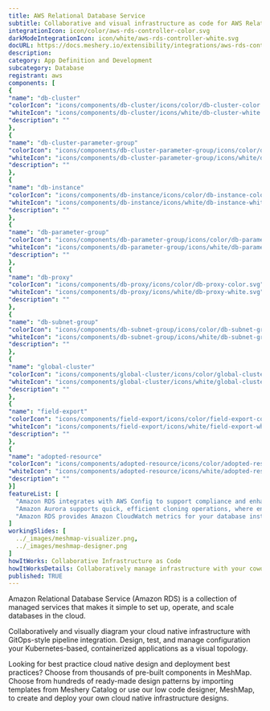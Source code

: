 ```yaml
---
title: AWS Relational Database Service
subtitle: Collaborative and visual infrastructure as code for AWS Relational Database Service
integrationIcon: icon/color/aws-rds-controller-color.svg
darkModeIntegrationIcon: icon/white/aws-rds-controller-white.svg
docURL: https://docs.meshery.io/extensibility/integrations/aws-rds-controller
description: 
category: App Definition and Development
subcategory: Database
registrant: aws
components: [
{
"name": "db-cluster"
"colorIcon": "icons/components/db-cluster/icons/color/db-cluster-color.svg"
"whiteIcon": "icons/components/db-cluster/icons/white/db-cluster-white.svg"
"description": ""
},
{
"name": "db-cluster-parameter-group"
"colorIcon": "icons/components/db-cluster-parameter-group/icons/color/db-cluster-parameter-group-color.svg"
"whiteIcon": "icons/components/db-cluster-parameter-group/icons/white/db-cluster-parameter-group-white.svg"
"description": ""
},
{
"name": "db-instance"
"colorIcon": "icons/components/db-instance/icons/color/db-instance-color.svg"
"whiteIcon": "icons/components/db-instance/icons/white/db-instance-white.svg"
"description": ""
},
{
"name": "db-parameter-group"
"colorIcon": "icons/components/db-parameter-group/icons/color/db-parameter-group-color.svg"
"whiteIcon": "icons/components/db-parameter-group/icons/white/db-parameter-group-white.svg"
"description": ""
},
{
"name": "db-proxy"
"colorIcon": "icons/components/db-proxy/icons/color/db-proxy-color.svg"
"whiteIcon": "icons/components/db-proxy/icons/white/db-proxy-white.svg"
"description": ""
},
{
"name": "db-subnet-group"
"colorIcon": "icons/components/db-subnet-group/icons/color/db-subnet-group-color.svg"
"whiteIcon": "icons/components/db-subnet-group/icons/white/db-subnet-group-white.svg"
"description": ""
},
{
"name": "global-cluster"
"colorIcon": "icons/components/global-cluster/icons/color/global-cluster-color.svg"
"whiteIcon": "icons/components/global-cluster/icons/white/global-cluster-white.svg"
"description": ""
},
{
"name": "field-export"
"colorIcon": "icons/components/field-export/icons/color/field-export-color.svg"
"whiteIcon": "icons/components/field-export/icons/white/field-export-white.svg"
"description": ""
},
{
"name": "adopted-resource"
"colorIcon": "icons/components/adopted-resource/icons/color/adopted-resource-color.svg"
"whiteIcon": "icons/components/adopted-resource/icons/white/adopted-resource-white.svg"
"description": ""
}]
featureList: [
  "Amazon RDS integrates with AWS Config to support compliance and enhance security by recording and auditing changes to the configuration of your DB instance",
  "Amazon Aurora supports quick, efficient cloning operations, where entire multi-terabyte database clusters can be cloned in minutes.",
  "Amazon RDS provides Amazon CloudWatch metrics for your database instances at no additional charge."
]
workingSlides: [
  ../_images/meshmap-visualizer.png,
  ../_images/meshmap-designer.png
]
howItWorks: Collaborative Infrastructure as Code
howItWorksDetails: Collaboratively manage infrastructure with your coworkers synchronously sharing the same designs.
published: TRUE
---
```

<p>
Amazon Relational Database Service (Amazon RDS) is a collection of managed services that makes it simple to set up, operate, and scale databases in the cloud.
</p>
<p>
    Collaboratively and visually diagram your cloud native infrastructure with GitOps-style pipeline integration. Design, test, and manage configuration your Kubernetes-based, containerized applications as a visual topology.
</p>
<p>
    Looking for best practice cloud native design and deployment best practices? Choose from thousands of pre-built components in MeshMap. Choose from hundreds of ready-made design patterns by importing templates from Meshery Catalog or use our low code designer, MeshMap, to create and deploy your own cloud native infrastructure designs.
</p>
